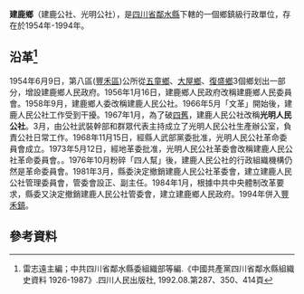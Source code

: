 '''建鹿鄉'''（建鹿公社、光明公社），是[[四川省|四川省]][[鄰水縣|鄰水縣]]下轄的一個鄉鎮級行政單位，存在於1954年-1994年。

== 沿革<ref>雷志遠主編；中共四川省鄰水縣委組織部等編.《中國共產黨四川省鄰水縣組織史資料 1926-1987》.四川人民出版社, 1992.08.第287、350、414頁</ref>==
1954年6月9日，第八區([[豐禾區|豐禾區]])公所從[[五童鄉|五童鄉]]、[[大屋鄉|大屋鄉]]、[[復盛鄉_(鄰水縣)|復盛鄉]]3個鄉划出一部分，增設建鹿鄉人民政府。1956年1月16日，建鹿鄉人民政府改稱建鹿鄉人民委員會。1958年9月，建鹿鄉人委改稱建鹿人民公社。1966年5月「文革」開始後，建鹿人民公社工作受到干擾。1967年1月，為了破[[四舊|四舊]]，建鹿人民公社改稱'''光明人民公社'''。3月，由公社武裝幹部和群眾代表主持成立了光明人民公社生產辦公室，負責公社日常工作。1968年11月15日，經縣人武部黨委批准，光明人民公社革命委員會成立。1973年5月12日，經地革委批准，光明人民公社革委會改稱建鹿人民公社革命委員會。。1976年10月粉碎「四人幫」後，建鹿人民公社的行政組織機構仍然是革命委員會。1981年3月，縣委決定撤銷建鹿人民公社革委會，建立建鹿人民公社管理委員會，管委會設正、副主任。1984年1月，根據中共中央體制改革要求，縣委又決定撤銷建鹿人民公社管委會，建立建鹿鄉人民政府。1994年併入[[豐禾鎮|豐禾鎮]]。

== 參考資料 ==
{{reflist}}
{{行政區劃小作品}}
{{鄰水縣行政區劃（1953年9月4日至1955年3月5日）}}
{{鄰水縣行政區劃（1955年3月5日至1956年1月24日）}}
{{鄰水縣行政區劃（1956年1月24日至1963年5月25日）}}
{{鄰水縣行政區劃（1963年5月25日至1993年12月31日）}}
{{鄰水縣行政區劃}}